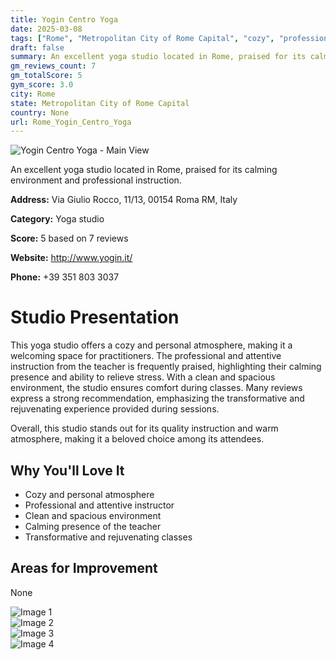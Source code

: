 ```yaml
---
title: Yogin Centro Yoga
date: 2025-03-08
tags: ["Rome", "Metropolitan City of Rome Capital", "cozy", "professional", "Rome"]  
draft: false
summary: An excellent yoga studio located in Rome, praised for its calming environment and professional instruction.
gm_reviews_count: 7
gm_totalScore: 5
gym_score: 3.0
city: Rome
state: Metropolitan City of Rome Capital
country: None
url: Rome_Yogin_Centro_Yoga
---
```


<div className="aspect-[16/9] relative my-8">
  <img 
    src="https://lh5.googleusercontent.com/p/AF1QipPdeO38bxKnrKVXLFQdxez1CU0utGc8oLf4-J-2=w1920-h1080-k-no"
    alt="Yogin Centro Yoga - Main View"
    className="object-cover absolute inset-0 w-full h-full rounded-lg"
  />
</div>

An excellent yoga studio located in Rome, praised for its calming environment and professional instruction.

**Address:** Via Giulio Rocco, 11/13, 00154 Roma RM, Italy

**Category:** Yoga studio

**Score:** 5 based on 7 reviews

**Website:** http://www.yogin.it/

**Phone:** +39 351 803 3037

# Studio Presentation

This yoga studio offers a cozy and personal atmosphere, making it a welcoming space for practitioners. The professional and attentive instruction from the teacher is frequently praised, highlighting their calming presence and ability to relieve stress. With a clean and spacious environment, the studio ensures comfort during classes. Many reviews express a strong recommendation, emphasizing the transformative and rejuvenating experience provided during sessions.

Overall, this studio stands out for its quality instruction and warm atmosphere, making it a beloved choice among its attendees.

## Why You'll Love It

- Cozy and personal atmosphere
- Professional and attentive instructor
- Clean and spacious environment
- Calming presence of the teacher
- Transformative and rejuvenating classes

## Areas for Improvement

None

<div className="grid grid-cols-1 xl:grid-cols-2 gap-4 my-8">
<div className="aspect-[4/3] relative"><img src="https://lh5.googleusercontent.com/p/AF1QipNOL7fGrT2wpOZ4lNQVka_UYhl-Oxkh4khtdovq=w1920-h1080-k-no" alt="Image 1" className="object-cover absolute inset-0 w-full h-full rounded-lg" /></div>
<div className="aspect-[4/3] relative"><img src="https://lh5.googleusercontent.com/p/AF1QipM6w90AvG4EAFKJMBCnIh-gSrb1tBGqtHFgZkV4=w1920-h1080-k-no" alt="Image 2" className="object-cover absolute inset-0 w-full h-full rounded-lg" /></div>
<div className="aspect-[4/3] relative"><img src="https://lh5.googleusercontent.com/p/AF1QipMr63zeyzPzNFNvuyLkj02iryJj13OMMvjn9iDa=w1920-h1080-k-no" alt="Image 3" className="object-cover absolute inset-0 w-full h-full rounded-lg" /></div>
<div className="aspect-[4/3] relative"><img src="https://lh5.googleusercontent.com/p/AF1QipOWiZaem4g8hXSEZsKW6Alu9_Ft2nC6q-z7apm8=w1920-h1080-k-no" alt="Image 4" className="object-cover absolute inset-0 w-full h-full rounded-lg" /></div>
</div>